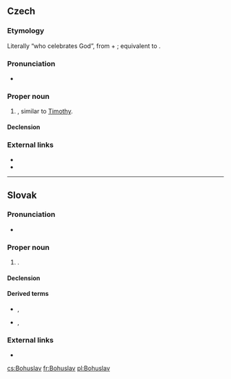 ==Czech==
{{wikipedia|lang=cs}}

===Etymology===
Literally “who celebrates God”, from {{m|cs|Bůh||God}} + {{m|cs|slavit||celebrate}}; equivalent to {{cog|grc|Τιμόθεος}}.

===Pronunciation===
* {{IPA|/bɔɦʊslaf/|lang=cs}}

===Proper noun===
{{cs-proper noun|g=m}}

# {{given name|male|lang=cs}}, similar to [[Timothy]].

====Declension====
{{cs-decl-noun-auto|ma|Bohusl|a|v}}

===External links===
* {{R:KNLA}}
* {{R:SSJC}}

----

==Slovak==

===Pronunciation===
* {{IPA|/ˈbɔɦuslau̯/|lang=sk}}

===Proper noun===
{{sk-proper noun|g=m|gen=Bohuslava|pl=Bohuslavovia|decl=chlap}}

# {{given name|male|lang=sk}}.

====Declension====
{{sk-decl-noun|Bohuslav|Bohuslava|Bohuslavovi|Bohuslava|Bohuslavovi|Bohuslavom|Bohuslavovia|Bohuslavov|Bohuslavom|Bohuslavov|Bohuslavoch|Bohuslavmi}}

====Derived terms====
* {{l|sk|Bohuš}}, {{l|sk|Bohuslavko}}
* {{l|sk|Slavo}}, {{l|sk|Slavko}}

===External links===
* {{R:SDK}}

[[cs:Bohuslav]]
[[fr:Bohuslav]]
[[pl:Bohuslav]]